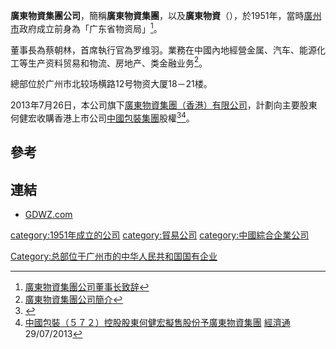 '''廣東物資集團公司'''，簡稱'''廣東物資集團'''，以及'''廣東物資'''（'''{{lang-en|Guangdong Materials Group Corporation}}'''），於1951年，當時[[廣州市|廣州市]]政府成立前身為「广东省物资局」<ref>[http://www.gdwz.com/gdwz201110/01_jituan_show.asp?articleid=6978 廣東物資集團公司董事长致辞]{{dead link|date=2018年2月 |bot=InternetArchiveBot |fix-attempted=yes }}</ref>。

董事長為蔡朝林，首席執行官為罗维羽。業務在中國內地經營金属、汽车、能源化工等生产资料贸易和物流、房地产、类金融业务<ref>[http://www.gdwz.com/gdwz201110/01_jituan_show.asp?articleid=3554 廣東物資集團公司簡介]{{dead link|date=2018年2月 |bot=InternetArchiveBot |fix-attempted=yes }}</ref>。

總部位於广州市北较场横路12号物资大厦18－21楼。

2013年7月26日，本公司旗下[[廣東物資集團（香港）有限公司|廣東物資集團（香港）有限公司]]，計劃向主要股東何健宏收購香港上市公司[[中國包裝集團|中國包裝集團]]股權<ref>{{Cite web |url=http://www.hkexnews.hk/listedco/listconews/SEHK/2013/0726/LTN20130726705_C.pdf |title=收購通告（未經證實） |access-date=2013-09-15 |archive-date=2018-09-30 |archive-url=https://web.archive.org/web/20180930012313/http://www.hkexnews.hk/listedco/listconews/SEHK/2013/0726/LTN20130726705_C.pdf |dead-url=no }}</ref><ref>[http://www.etnet.com.hk/www/tc/news/categorized_news_detail.php?category=latest&newsid=ETN230729254 中國包裝（５７２）控股股東何健宏擬售股份予廣東物資集團] {{Wayback|url=http://www.etnet.com.hk/www/tc/news/categorized_news_detail.php?category=latest&newsid=ETN230729254 |date=20180929224559 }}[[經濟通|經濟通]]29/07/2013</ref>。

==參考==
{{reflist}}

==連結==
*[https://web.archive.org/web/20130809115900/http://www.gdwz.com/ GDWZ.com]

[[category:1951年成立的公司|category:1951年成立的公司]]
[[Category:总部位于广州市的中华人民共和国国有企业|Category:总部位于广州市的中华人民共和国国有企业]]
[[category:貿易公司|category:貿易公司]]
[[category:中國綜合企業公司|category:中國綜合企業公司]]